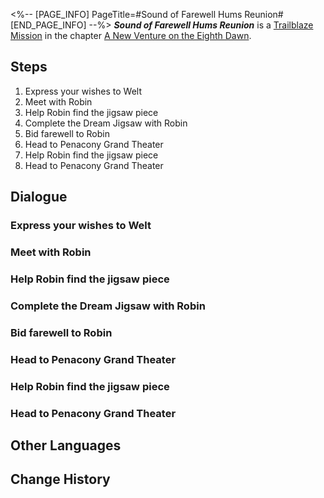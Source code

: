 <%-- [PAGE_INFO]
PageTitle=#Sound of Farewell Hums Reunion#
[END_PAGE_INFO] --%>
{{Stub|Dialogue.}}
{{Mission Infobox
|id            = 1036104
|title         = 
|image         = Mission Sound of Farewell Hums Reunion.png{{subst:void|<!--$UPLOAD:<<SpriteOutput/Chronicle/1036104.png>-<Mission Sound of Farewell Hums Reunion.png>-<Fate's Atlas Images>>-->}}
|type          = Trailblaze
|event_name    = 
|chapter       = A New Venture on the Eighth Dawn
|requirements  = [[Trailblaze Mission]] ''[[Reality is But Dream's Echo]]'' completed
|summary       = As for Sunday, that was perhaps the most solemn farewell he undertook before this journey. However, there's still something else in the Dreamscape that needs a resolution &mdash; himself.
|characters    = Robin; Sunday; Trailblazer; Welt; Wonweek
|startLocation = [[Penacony]] - [[Dream's Edge]]
|world         = Penacony
|area          = Dream's Edge
|prev          = Reality is But Dream's Echo
|next          = A New Venture on the Eighth Dawn
|rewards       = Trailblaze EXP*500; Stellar Jade*60; Traveler's Guide*6; Lost Crystal*6; Credit*60,000
}}
'''''Sound of Farewell Hums Reunion''''' is a [[Trailblaze Mission]] in the chapter [[A New Venture on the Eighth Dawn]].

==Steps==
# Express your wishes to Welt
# Meet with Robin
# Help Robin find the jigsaw piece
# Complete the Dream Jigsaw with Robin
# Bid farewell to Robin
# Head to Penacony Grand Theater
# Help Robin find the jigsaw piece
# Head to Penacony Grand Theater

<!--
==Gameplay Notes==

--><!--
==Trial Character==

-->
==Dialogue==
{{Stub Dialogue}}

===Express your wishes to Welt{{subst:void|<!--103610401-->}}===
{{Mission Description|type=trailblaze|location=Dream's Edge|This journey of reflection has finally led to this moment. Looking at the silhouette up ahead, no one can imagine what he is thinking.}}
{{Dialogue Start}}
:{{tx}}
{{Dialogue End}}

===Meet with Robin{{subst:void|<!--103610402-->}}===
{{Mission Description|type=trailblaze|location=Dream's Edge|update|Farewells are truly a miraculous thing... No matter how much you've experienced it in your life, it's not something you ever get used to. But that is okay. Without farewells, we would never have reunions to look forward to.<br />Say farewell to your little sister. Take your time... A long and valuable... farewell.}}
{{Dialogue Start}}
:{{tx}}
{{Dialogue End}}

===Help Robin find the jigsaw piece{{subst:void|<!--103610403-->}}===
{{Dialogue Start}}
:{{tx}}
{{Dialogue End}}

===Complete the Dream Jigsaw with Robin{{subst:void|<!--103610405-->}}===
{{Dialogue Start}}
:{{tx}}
{{Dialogue End}}

===Bid farewell to Robin{{subst:void|<!--103610408-->}}===
{{Dialogue Start}}
:{{tx}}
{{Dialogue End}}

===Head to Penacony Grand Theater{{subst:void|<!--103610410-->}}===
{{Mission Description|type=trailblaze|location=Dream's Edge|update|Only when one has fallen to the ground can they learn how to fly. If one wants to take a curtain call, they must stand on the stage once more.<br />Go to Penacony Grand Theater and complete the final step of this farewell.}}
{{Dialogue Start}}
:{{tx}}
{{Dialogue End}}

===Help Robin find the jigsaw piece{{subst:void|<!--103610404-->}}===
{{Mission Description|type=trailblaze|location=Dream's Edge|update|Farewells are truly a miraculous thing... No matter how much you've experienced it in your life, it's not something you ever get used to. But that is okay. Without farewells, we would never have reunions to look forward to.<br />Say farewell to your little sister. Take your time... A long and valuable... farewell.}}
{{Dialogue Start}}
:{{tx}}
{{Dialogue End}}

===Head to Penacony Grand Theater{{subst:void|<!--103610411-->}}===
{{Mission Description|type=trailblaze|location=Dream's Edge|update|Only when one has fallen to the ground can they learn how to fly. If one wants to take a curtain call, they must stand on the stage once more.<br />Go to Penacony Grand Theater and complete the final step of this farewell.}}
{{Dialogue Start}}
:{{tx}}
{{Dialogue End}}

==Other Languages==
{{Other Languages
|en   = Sound of Farewell Hums Reunion
|zhs  = 听离别轻唱重逢
|zht  = 聽離別輕唱重逢
|ja   = 再会という別れの歌
|ko   = 재회라는 이별의 노래
|es   = Canción de despedida
|fr   = Chant d'adieu aux accents de retrouvailles
|ru   = Прощальная песня о встрече
|th   = สดับฟังบทเพลงอำลา
|vi   = Lắng Nghe Biệt Ly Hát Khúc Trùng Phùng
|de   = Lieder des Abschieds und des Wiedersehens
|id   = Dengarkan Perpisahan yang Menyanyikan Reuni
|pt   = O Som da Despedida Traz o Reencontro
}}

==Change History==
{{Change History|2.7}}
